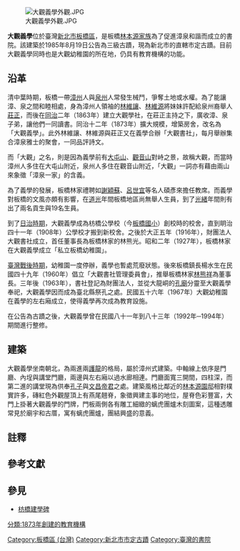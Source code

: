 {{tw monument
|name= 大觀義學
|othername= 
|image= 大觀義學 孔廟.jpg
|imagename= 大觀義學內部
|formalname= 
|level= 直轄市定古蹟
|class= 書院
|time= {{QIN}}同治12年（1873年）{{r|周}}
|location= {{ROC-TW}}<br>新北市板橋區黃石里西門街5號
|open= 
|cost=
|website=
|reg_url =https://nchdb.boch.gov.tw/assets/overview/monument/19850819000029
}}
[[File:大觀義學外觀.JPG|thumb]]

'''大觀義學'''位於臺灣[[新北市|新北市]][[板橋區_(台灣)|板橋區]]，是板橋[[林本源家族|林本源家族]]為了促進漳泉和諧而成立的書院{{r|周}}{{r|文}}。該建築於1985年8月19日公告為三級古蹟，現為新北市的直轄市定古蹟{{r|文}}。目前大觀義學同時也是大觀幼稚園的所在地，仍具有教育機構的功能{{r|李}}。

== 沿革 ==
清中葉時期，板橋一帶[[漳州|漳州]]人與[[泉州|泉州]]人常發生械鬥，爭奪土地或水權{{r|李}}{{r|周}}。為了能讓漳、泉之間和睦相處，身為漳州人領袖的[[林維讓|林維讓]]、[[林維源|林維源]]將妹妹許配給泉州裔舉人[[莊正|莊正]]，而後在[[同治|同治]]二年（1863年）建立大觀學社{{NoteTag|1=土地除來自板橋林家外，還有當地紳民何正榮、廖五福等人{{r|周}}。}}，在莊正主持之下，廣收漳、泉子弟，讓他們一同讀書{{r|李}}{{r|周}}。同治十二年（1873年）擴大規模，增築房舍，改名為「大觀義學」{{r|李}}{{r|周}}。此外林維讓、林維源與莊正又在義學合辦「大觀書社」，每月舉辦集合漳泉雅士的聚會，一同品評詩文{{r|周}}。

而「大觀」之名，則是因為義學前有[[大屯山|大屯山]]、[[觀音山|觀音山]]對峙之景，故稱大觀，而當時漳州人多住在大屯山附近，泉州人多住在觀音山附近，「大觀」一詞亦有藉由兩山來象徵「漳泉一家」的含義{{r|周}}。

為了義學的發展，板橋林家禮聘如[[謝穎蘇|謝穎蘇]]、[[呂世宜|呂世宜]]等名人碩彥來擔任教席{{r|周}}。而義學對板橋的文風亦頗有影響，在[[道光|道光]]年間板橋地區尚無舉人生員，到了[[光緒|光緒]]年間則有出了兩名貢生與19名生員{{NoteTag|1=僅次於艋舺，而超過大稻埕與大龍峒{{r|周}}。}}{{r|周}}。

到了[[日治時期|日治時期]]，大觀義學成為枋橋公學校（今[[板橋國小|板橋國小]]）創校時的校舍{{NoteTag|1=枋橋公學校於日本明治卅二年（1899年）1月18日創立，3月13日開學，當時只有兩名教員，學生分成兩班，共有108人（男99人，女9人）<ref>{{cite web|url=http://www.pcps.ntpc.edu.tw/editor_model/u_editor_v1.asp?id={201DB8B9-D0CC-7ABF-4025-5E7BEDA8AF03} |title=
歷史沿革 |publisher=新北市板橋國民小學 |accessdate=2015-07-22}}</ref>{{r|李}}。}}，直到眀治四十一年（1908年）公學校才搬到新校舍{{r|李}}。之後於大正五年（1916年），財團法人大觀書社成立，首任董事長為板橋林家的林熊光{{r|李}}。昭和二年（1927年），板橋林家在大觀義學成立「私立板橋幼稚園」{{r|李}}。

[[臺灣戰後時期|臺灣戰後時期]]，幼稚園一度停辦，義學也暫處荒廢狀態{{r|李}}。後來板橋鎮長楊水生在民國四十九年（1960年）倡立「大觀書社管理委員會」，推舉板橋林家[[林熊祥|林熊祥]]為董事長{{r|李}}。三年後（1963年），書社登記為財團法人，並從大龍峒的[[臺北孔廟|孔廟]]分靈至大觀義學奉祀，大觀義學因而成為臺北縣祭孔之處{{r|李}}。民國五十六年（1967年）大觀幼稚園在義學的左右廂成立，使得義學再次成為教育設施{{r|李}}。

在公告為古蹟之後，大觀義學曾在民國八十一年到八十三年（1992年─1994年）期間進行整修{{r|李}}。

== 建築 ==
大觀義學坐南朝北，為兩進兩[[護龍|護龍]]的格局，屬於漳州式建築{{r|李}}{{r|周}}。中軸線上依序是門廳、內埕與講堂門廳，兩邊與左右廂以過水廊相連{{r|李}}。門廳面寬三開間，四柱深，而第二進的講堂現為供奉[[孔子|孔子]]與[[文昌帝君|文昌帝君]]之處{{r|李}}。建築風格比鄰近的[[林本源園邸|林本源園邸]]相對樸實許多，磚紅色外觀屋頂上有燕尾翹脊，象徵興建主事的地位，屋脊色彩豐富，大門上掛著大觀義學的門牌，門板兩側各有雕工細緻的螭虎團爐木刻圖案，這種透雕常見於廟宇和古厝，寓有螭虎團爐，團結興盛的意義。

== 註釋 ==
{{NoteFoot}}

== 參考文獻 ==
{{reflist|refs=
<ref name="周">{{cite book|author=周宗賢 |title=《臺北縣文化資產手冊》|publisher=臺北縣政府文化局 |isbn=986-00-3374-9 |pages=頁16─17|date=2005年12月}}</ref>
<ref name="李">{{cite book|author=李鎮岩 |title=《台灣的書院》|publisher=遠足文化 |isbn=978-986-6731-02-0 |pages=頁78─83|date=2008年1月}}</ref>
<ref name="文">{{cite web |url=https://nchdb.boch.gov.tw/assets/advanceSearch/monument/19850819000029|title=大觀義學 |accessdate= |publisher=文化部文化資產局  }}</ref>
}}

==參見==
*[[枋橋建學碑|枋橋建學碑]]

{{臺灣的書院}}
{{臺灣直轄市定古蹟}}
{{新北市文化資產}}

[[Category:板橋區_(台灣)|Category:板橋區 (台灣)]]
[[Category:新北市市定古蹟|Category:新北市市定古蹟]]
[[分類:1873年創建的教育機構|分類:1873年創建的教育機構]]
[[Category:臺灣的書院|Category:臺灣的書院]]